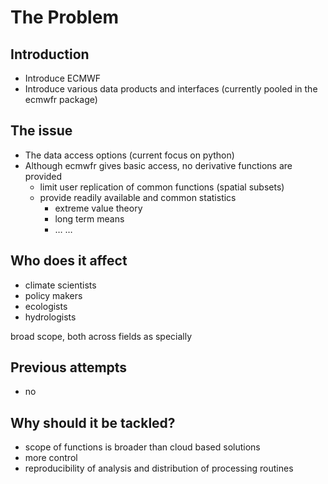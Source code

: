 # The Problem

## Introduction
- Introduce ECMWF
- Introduce various data products and interfaces (currently pooled in the ecmwfr package)

## The issue
- The data access options (current focus on python)
- Although ecmwfr gives basic access, no derivative functions are provided
  - limit user replication of common functions (spatial subsets)
  - provide readily available and common statistics 
    - extreme value theory
    - long term means
    - ...
...

## Who does it affect

- climate scientists
- policy makers
- ecologists
- hydrologists

broad scope, both across fields as specially

## Previous attempts

- no

## Why should it be tackled?

- scope of functions is broader than cloud based solutions
- more control
- reproducibility of analysis and distribution of processing routines
